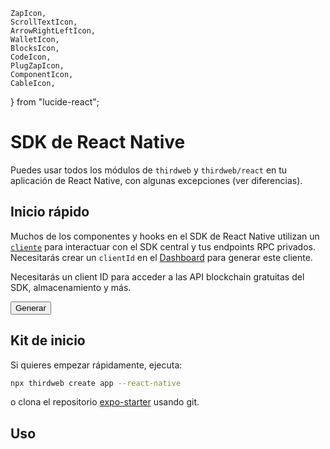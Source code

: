 	ZapIcon,
	ScrollTextIcon,
	ArrowRightLeftIcon,
	WalletIcon,
	BlocksIcon,
	CodeIcon,
	PlugZapIcon,
	ComponentIcon,
	CableIcon,
} from "lucide-react";

# SDK de React Native

Puedes usar todos los módulos de `thirdweb` y `thirdweb/react` en tu aplicación de React Native, con algunas excepciones (ver diferencias).

## Inicio rápido

Muchos de los componentes y hooks en el SDK de React Native utilizan un [`cliente`](/typescript/v5/core/client) para interactuar con el SDK central y tus endpoints RPC privados. Necesitarás crear un `clientId` en el [Dashboard](https://thirdweb.com/create-api-key) para generar este cliente.

<Stack>

<ArticleIconCard
	title="Primeros pasos"
	icon={ZapIcon}
	href="/react-native/v5/installation"
	description="Comienza con el SDK de React Native"
/>

<ArticleIconCard
	title="Diferencias con React"
	icon={ComponentIcon}
	href="/react-native/v5/differences"
	description="Conoce las diferencias entre el uso en React y React Native"
/>

<Callout variant="info" title="¿Has generado un client ID?">
	<div className="flex flex-col gap-4 items-start">
	<p>
		Necesitarás un client ID para acceder a las API blockchain gratuitas del SDK, almacenamiento y más.
	</p>
	<Button variant='outline' asChild>
			<Link href="https://thirdweb.com/create-api-key" target="_blank"> Generar </Link>
	</Button>
	</div>
</Callout>

## Kit de inicio

Si quieres empezar rápidamente, ejecuta:

```bash
npx thirdweb create app --react-native
```

o clona el repositorio [expo-starter](https://github.com/thirdweb-dev/expo-starter) usando git.

<GithubTemplateCard
	title="Repositorio de inicio Expo + thirdweb"
	descrption="Una plantilla de inicio para usar el paquete de thirdweb en una aplicación de React Native"
	href="https://github.com/thirdweb-dev/expo-starter"
/>


## Uso

<ArticleIconCard
	title="TypeScript"
	icon={TypeScriptIcon}
	href="/typescript/v5/client"
	description="Sigue la documentación de TypeScript para funciones y tipos"
/>

<ArticleIconCard
	title="React"
	icon={ReactIcon}
	href="/react/v5"
	description="Sigue la documentación de React para hooks, proveedores y componentes"
/>

</Stack>

